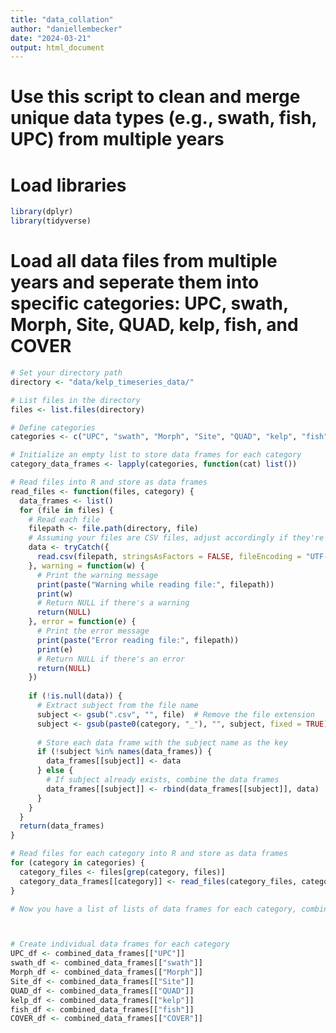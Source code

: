 ```yaml
---
title: "data_collation"
author: "daniellembecker"
date: "2024-03-21"
output: html_document
---
```


# Use this script to clean and merge unique data types (e.g., swath, fish, UPC) from multiple years

# Load libraries 
```r
library(dplyr)
library(tidyverse)
```


# Load all data files from multiple years and seperate them into specific categories: UPC, swath, Morph, Site, QUAD, kelp, fish, and COVER
```r

# Set your directory path
directory <- "data/kelp_timeseries_data/"

# List files in the directory
files <- list.files(directory)

# Define categories
categories <- c("UPC", "swath", "Morph", "Site", "QUAD", "kelp", "fish", "COVER")

# Initialize an empty list to store data frames for each category
category_data_frames <- lapply(categories, function(cat) list())

# Read files into R and store as data frames
read_files <- function(files, category) {
  data_frames <- list()
  for (file in files) {
    # Read each file
    filepath <- file.path(directory, file)
    # Assuming your files are CSV files, adjust accordingly if they're different
    data <- tryCatch({
      read.csv(filepath, stringsAsFactors = FALSE, fileEncoding = "UTF-8")
    }, warning = function(w) {
      # Print the warning message
      print(paste("Warning while reading file:", filepath))
      print(w)
      # Return NULL if there's a warning
      return(NULL)
    }, error = function(e) {
      # Print the error message
      print(paste("Error reading file:", filepath))
      print(e)
      # Return NULL if there's an error
      return(NULL)
    })
    
    if (!is.null(data)) {
      # Extract subject from the file name
      subject <- gsub(".csv", "", file)  # Remove the file extension
      subject <- gsub(paste0(category, "_"), "", subject, fixed = TRUE)  # Remove category prefix
      
      # Store each data frame with the subject name as the key
      if (!subject %in% names(data_frames)) {
        data_frames[[subject]] <- data
      } else {
        # If subject already exists, combine the data frames
        data_frames[[subject]] <- rbind(data_frames[[subject]], data)
      }
    }
  }
  return(data_frames)
}

# Read files for each category into R and store as data frames
for (category in categories) {
  category_files <- files[grep(category, files)]
  category_data_frames[[category]] <- read_files(category_files, category)
}

# Now you have a list of lists of data frames for each category, combined by subjects in the title



# Create individual data frames for each category
UPC_df <- combined_data_frames[["UPC"]]
swath_df <- combined_data_frames[["swath"]]
Morph_df <- combined_data_frames[["Morph"]]
Site_df <- combined_data_frames[["Site"]]
QUAD_df <- combined_data_frames[["QUAD"]]
kelp_df <- combined_data_frames[["kelp"]]
fish_df <- combined_data_frames[["fish"]]
COVER_df <- combined_data_frames[["COVER"]]




```

